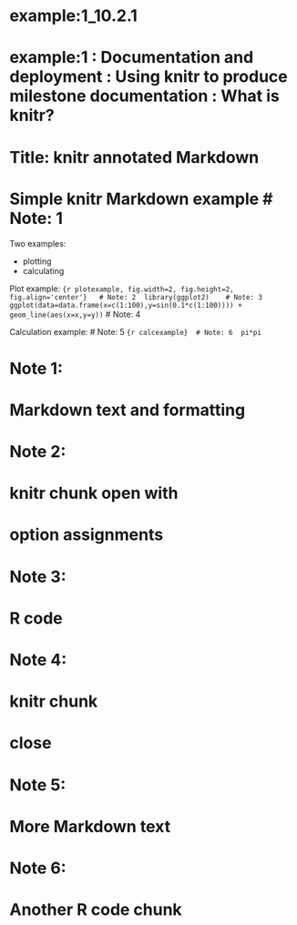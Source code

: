# example:1_10.2.1 
# example:1 : Documentation and deployment : Using knitr to produce milestone documentation : What is knitr? 
# Title: knitr annotated Markdown 


# Simple knitr Markdown example 	# Note: 1 

Two examples:

* plotting
* calculating

Plot example:
```{r plotexample, fig.width=2, fig.height=2, fig.align='center'} 	# Note: 2 
library(ggplot2) 	# Note: 3 
ggplot(data=data.frame(x=c(1:100),y=sin(0.1*c(1:100)))) +
   geom_line(aes(x=x,y=y))
``` 	# Note: 4 

Calculation example: 	# Note: 5 
```{r calcexample} 	# Note: 6 
pi*pi
```


# Note 1: 
#   Markdown text and formatting 

# Note 2: 
#   knitr chunk open with 
#   option assignments 

# Note 3: 
#   R code 

# Note 4: 
#   knitr chunk 
#   close 

# Note 5: 
#   More Markdown text 

# Note 6: 
#   Another R code chunk 

